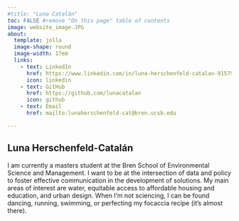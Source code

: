 ```yaml
---
#title: "Luna Catalán"
toc: FALSE #remove "On this page" table of contents
image: website_image.JPG
about:
  template: jolla
  image-shape: round
  image-width: 17em
  links: 
    - text: LinkedIn
      href: https://www.linkedin.com/in/luna-herschenfeld-catalan-915795b0/
      icon: linkedin
    - text: GitHub
      href: https://github.com/lunacatalan
      icon: github
    - text: Email
      href: mailto:lunaherschenfeld-cat@bren.ucsb.edu

---
```


## Luna Herschenfeld-Catalán
I am currently a masters student at the Bren School of Environmental Science and Management. I want to be at the intersection of data and policy to foster effective communication in the development of solutions. My main areas of interest are water, equitable access to affordable housing and education, and urban design. When I'm not sciencing, I can be found dancing, running, swimming, or perfecting my focaccia recipe (it's almost there).